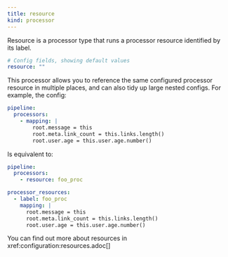 ```yaml
---
title: resource
kind: processor
---
```


Resource is a processor type that runs a processor resource identified by its label.

```yml
# Config fields, showing default values
resource: ""
```

This processor allows you to reference the same configured processor resource in multiple places, and can also tidy up large nested configs. For example, the config:

```yaml
pipeline:
  processors:
    - mapping: |
        root.message = this
        root.meta.link_count = this.links.length()
        root.user.age = this.user.age.number()
```

Is equivalent to:

```yaml
pipeline:
  processors:
    - resource: foo_proc

processor_resources:
  - label: foo_proc
    mapping: |
      root.message = this
      root.meta.link_count = this.links.length()
      root.user.age = this.user.age.number()
```

You can find out more about resources in xref:configuration:resources.adoc[]


